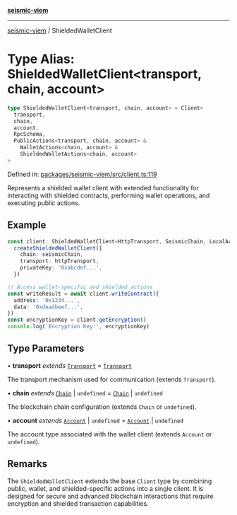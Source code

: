 [**seismic-viem**](/seismic-viem/README.mdx)

---

[seismic-viem](/seismic-viem/globals.mdx) / ShieldedWalletClient

# Type Alias: ShieldedWalletClient\<transport, chain, account\>

```ts
type ShieldedWalletClient<transport, chain, account> = Client<
  transport,
  chain,
  account,
  RpcSchema,
  PublicActions<transport, chain, account> &
    WalletActions<chain, account> &
    ShieldedWalletActions<chain, account>
>
```

Defined in: [packages/seismic-viem/src/client.ts:119](https://github.com/SeismicSystems/seismic-client/blob/300c8753de1f4a82b4ad878ae2bf31226abf8257/packages/seismic-viem/src/client.ts#L119)

Represents a shielded wallet client with extended functionality for interacting
with shielded contracts, performing wallet operations, and executing public actions.

## Example

```typescript
const client: ShieldedWalletClient<HttpTransport, SeismicChain, LocalAccount> =
  createShieldedWalletClient({
    chain: seismicChain,
    transport: httpTransport,
    privateKey: '0xabcdef...',
  })

// Access wallet-specific and shielded actions
const writeResult = await client.writeContract({
  address: '0x1234...',
  data: '0xdeadbeef...',
})
const encryptionKey = client.getEncryption()
console.log('Encryption Key:', encryptionKey)
```

## Type Parameters

• **transport** _extends_ [`Transport`](https://github.com/wevm/viem) = [`Transport`](https://github.com/wevm/viem)

The transport mechanism used for communication (extends `Transport`).

• **chain** _extends_ [`Chain`](https://github.com/wevm/viem) \| `undefined` = [`Chain`](https://github.com/wevm/viem) \| `undefined`

The blockchain chain configuration (extends `Chain` or `undefined`).

• **account** _extends_ [`Account`](https://github.com/wevm/viem) \| `undefined` = [`Account`](https://github.com/wevm/viem) \| `undefined`

The account type associated with the wallet client (extends `Account` or `undefined`).

## Remarks

The `ShieldedWalletClient` extends the base `Client` type by combining public, wallet, and shielded-specific
actions into a single client. It is designed for secure and advanced blockchain interactions that require
encryption and shielded transaction capabilities.
